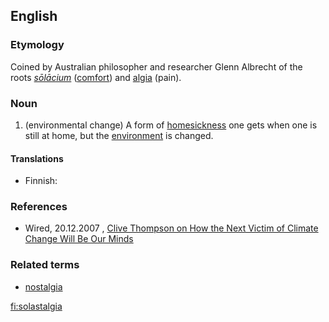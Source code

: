 ==English==

===Etymology===
Coined by Australian philosopher and researcher Glenn Albrecht of the roots {{etyl|la|en}} ''[[solacium|sōlācium]]'' ([[solace|comfort]]) and {{etyl|grc|en}} [[-algia|algia]] (pain).

===Noun===
{{en-noun|-}}

# (environmental change) A form of [[homesick]]ness one gets when one is still at home, but the [[environment]] is changed.

====Translations====
{{trans-top|form of homesickness}}
* Finnish: {{t+|fi|solastalgia}}
{{trans-mid}}
{{trans-bottom}}

===References===
* Wired, 20.12.2007 , [https://archive.is/20130630162026/www.wired.com/techbiz/people/magazine/16-01/st_thompson/ Clive Thompson on How the Next Victim of Climate Change Will Be Our Minds]

===Related terms===
* [[nostalgia]]

[[fi:solastalgia]]